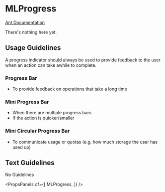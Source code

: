 
# MLProgress

[Ant Documentation](https://3x.ant.design/components/progress)

There's nothing here yet.

## Usage Guidelines
A progress indicator should always be used to provide feedback to the user when an action can take awhile to complete.
### Progress Bar
* To provide feedback on operations that take a long time

### Mini Progress Bar
* When there are multiple progress bars
* If the action is quicker/smaller

### Mini Circular Progress Bar
* To communicate usage or quotas (e.g. how much storage the user has used up)

## Text Guidelines
No Guidelines

<PropsPanels of={[
  MLProgress,
]} />
